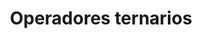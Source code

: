 ---
title: Operadores ternarios
description: Aprende a usar el operador ternario en Java para simplificar tus condiciones.
---